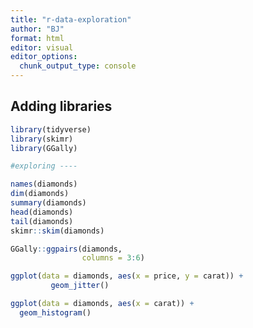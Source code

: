 ```yaml
---
title: "r-data-exploration"
author: "BJ"
format: html
editor: visual
editor_options: 
  chunk_output_type: console
---
```


## Adding libraries
```r
library(tidyverse)
library(skimr)
library(GGally)
```

```r
#exploring ----

names(diamonds)
dim(diamonds)
summary(diamonds)
head(diamonds)
tail(diamonds)
skimr::skim(diamonds)
```

```r
GGally::ggpairs(diamonds,
                columns = 3:6)

ggplot(data = diamonds, aes(x = price, y = carat)) +
         geom_jitter()
```

```r
ggplot(data = diamonds, aes(x = carat)) +
  geom_histogram()
```

